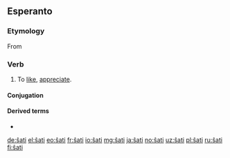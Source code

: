 {{also|sati|Sati|sáti}}
==Esperanto==

===Etymology===
From {{etyl|de|eo}} {{m|de|schätzen}}

===Verb===
{{eo-head}}

# To [[like]], [[appreciate]].

====Conjugation====
{{eo-conj}}

====Derived terms====
* {{l|eo|ŝategi}}

{{eo BRO|5}}

[[de:ŝati]]
[[el:ŝati]]
[[eo:ŝati]]
[[fr:ŝati]]
[[io:ŝati]]
[[mg:ŝati]]
[[ja:ŝati]]
[[no:ŝati]]
[[uz:ŝati]]
[[pl:ŝati]]
[[ru:ŝati]]
[[fi:ŝati]]